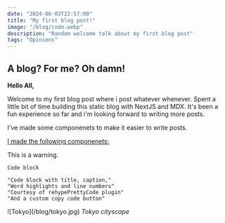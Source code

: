 ```yaml
---
date: "2024-06-03T22:57:00"
title: "My first blog post!"
image: "/blog/code.webp"
description: "Random welcome talk about my first blog post"
tags: "Opinions"
---
```


## A blog? For me? Oh damn!

**Hello All,**

Welcome to my first blog post where i post whatever whenever.
Spent a little bit of time building this static blog with NextJS and MDX.
It's been a fun experience so far and i'm looking forward to writing more posts.

I've made some componenets to make it easier to write posts.

<div className="mb-5">
  <u>I made the following componenets:</u>
</div>

<Info>This is a warning.</Info>

```tsx
Code block
```

```tsx {1} title="index.js" caption="Cool caption" showLineNumbers /Word/#v /highlights/#s /and/#i
"Code block with title, caption,"
"Word highlights and line numbers"
"Courtesy of rehypePrettyCode plugin"
"And a custom copy code button"
```

<div>
  ![Tokyo](/blog/tokyo.jpg)
  <em className="m-0">Tokyo cityscape</em>
</div>
